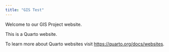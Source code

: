 ```yaml
---
title: "GIS Test"
---
```


Welcome to our GIS Project website.

This is a Quarto website.

To learn more about Quarto websites visit <https://quarto.org/docs/websites>.
